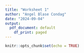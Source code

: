 ```yaml
---
title: "Worksheet 1"
author: "Angel Blase Condag"
date: "2024-09-04"
output:
  pdf_document: default
    df_print: paged
---
```


```r
knitr::opts_chunk$set(echo = TRUE)
```



